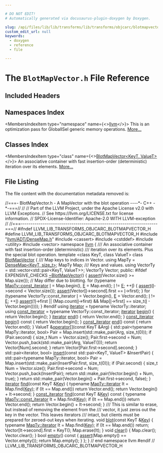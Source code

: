```yaml
---

# DO NOT EDIT!
# Automatically generated via docusaurus-plugin-doxygen by Doxygen.

slug: /api/files/lib/lib/transforms/lib/transforms/objcarc/blotmapvector-h
custom_edit_url: null
keywords:
  - doxygen
  - reference
  - file

---
```





# The `BlotMapVector.h` File Reference

<DoxygenPage pluginConfig={pluginConfig}>



## Included Headers

<IncludesList>
<IncludesListItem
  filePath="llvm/ADT/DenseMap.h"
  permalink="/docs/api/files/include/include/llvm/include/llvm/adt/densemap-h"
  isLocal="true" />
<IncludesListItem
  filePath="cassert"
  permalink=""
  isLocal="false" />
<IncludesListItem
  filePath="cstddef"
  permalink=""
  isLocal="false" />
<IncludesListItem
  filePath="utility"
  permalink=""
  isLocal="false" />
<IncludesListItem
  filePath="vector"
  permalink=""
  isLocal="false" />
</IncludesList>

## Namespaces Index

<MembersIndex>

<MembersIndexItem
  type="namespace"
  name={<><a href="/docs/api/namespaces/llvm">llvm</a></>}>
This is an optimization pass for GlobalISel generic memory operations. <a href="/docs/api/namespaces/llvm/#details">More...</a>
</MembersIndexItem>

</MembersIndex>

## Classes Index

<MembersIndex>

<MembersIndexItem
  type="class"
  name={<><a href="/docs/api/classes/llvm/blotmapvector">BlotMapVector&lt;KeyT, ValueT&gt;</a></>}>
An associative container with fast insertion-order (deterministic) iteration over its elements. <a href="/docs/api/classes/llvm/blotmapvector/#details">More...</a>
</MembersIndexItem>

</MembersIndex>


## File Listing

The file content with the documentation metadata removed is:

<ProgramListing>

<Link id="l00001" /><CodeLine lineNumber="1"><span class="doxyHighlightComment">//===- BlotMapVector.h - A MapVector with the blot operation ----&#42;- C++ -&#42;-===//</span></CodeLine>
<Link id="l00002" /><CodeLine lineNumber="2"><span class="doxyHighlightComment">//</span></CodeLine>
<Link id="l00003" /><CodeLine lineNumber="3"><span class="doxyHighlightComment">// Part of the LLVM Project, under the Apache License v2.0 with LLVM Exceptions.</span></CodeLine>
<Link id="l00004" /><CodeLine lineNumber="4"><span class="doxyHighlightComment">// See https://llvm.org/LICENSE.txt for license information.</span></CodeLine>
<Link id="l00005" /><CodeLine lineNumber="5"><span class="doxyHighlightComment">// SPDX-License-Identifier: Apache-2.0 WITH LLVM-exception</span></CodeLine>
<Link id="l00006" /><CodeLine lineNumber="6"><span class="doxyHighlightComment">//</span></CodeLine>
<Link id="l00007" /><CodeLine lineNumber="7"><span class="doxyHighlightComment">//===----------------------------------------------------------------------===//</span></CodeLine>
<Link id="l00008" /><CodeLine lineNumber="8"></CodeLine>
<Link id="l00009" /><CodeLine lineNumber="9"><span class="doxyHighlightPreprocessor">#ifndef LLVM&#95;LIB&#95;TRANSFORMS&#95;OBJCARC&#95;BLOTMAPVECTOR&#95;H</span></CodeLine>
<Link id="l00010" /><CodeLine lineNumber="10"><span class="doxyHighlightPreprocessor">#define LLVM&#95;LIB&#95;TRANSFORMS&#95;OBJCARC&#95;BLOTMAPVECTOR&#95;H</span></CodeLine>
<Link id="l00011" /><CodeLine lineNumber="11"></CodeLine>
<Link id="l00012" /><CodeLine lineNumber="12"><span class="doxyHighlightPreprocessor">#include &quot;<a href="/docs/api/files/include/include/llvm/include/llvm/adt/densemap-h">llvm/ADT/DenseMap.h</a>&quot;</span></CodeLine>
<Link id="l00013" /><CodeLine lineNumber="13"><span class="doxyHighlightPreprocessor">#include &lt;cassert&gt;</span></CodeLine>
<Link id="l00014" /><CodeLine lineNumber="14"><span class="doxyHighlightPreprocessor">#include &lt;cstddef&gt;</span></CodeLine>
<Link id="l00015" /><CodeLine lineNumber="15"><span class="doxyHighlightPreprocessor">#include &lt;utility&gt;</span></CodeLine>
<Link id="l00016" /><CodeLine lineNumber="16"><span class="doxyHighlightPreprocessor">#include &lt;vector&gt;</span></CodeLine>
<Link id="l00017" /><CodeLine lineNumber="17"></CodeLine>
<Link id="l00018" /><CodeLine lineNumber="18"><span class="doxyHighlightKeyword">namespace </span><span class="doxyHighlight"><a href="/docs/api/namespaces/llvm">llvm</a> &#123;</span></CodeLine>
<Link id="l00019" /><CodeLine lineNumber="19"></CodeLine>
<Link id="l00020" /><CodeLine lineNumber="20"><span class="doxyHighlightComment">/// An associative container with fast insertion-order (deterministic)</span></CodeLine>
<Link id="l00021" /><CodeLine lineNumber="21"><span class="doxyHighlightComment">/// iteration over its elements. Plus the special blot operation.</span></CodeLine>
<Link id="l00022" /><CodeLine lineNumber="22" lineLink="/docs/api/classes/llvm/blotmapvector"><span class="doxyHighlightKeyword">template</span><span class="doxyHighlight"> &lt;</span><span class="doxyHighlightKeyword">class</span><span class="doxyHighlight"> KeyT, </span><span class="doxyHighlightKeyword">class</span><span class="doxyHighlight"> ValueT&gt; </span><span class="doxyHighlightKeyword">class </span><span class="doxyHighlight"><a href="/docs/api/classes/llvm/blotmapvector">BlotMapVector</a> &#123;</span></CodeLine>
<Link id="l00023" /><CodeLine lineNumber="23"><span class="doxyHighlightComment">  /// Map keys to indices in Vector.</span></CodeLine>
<Link id="l00024" /><CodeLine lineNumber="24"><span class="doxyHighlight">  </span><span class="doxyHighlightKeyword">using </span><span class="doxyHighlight">MapTy = <a href="/docs/api/classes/llvm/densemap">DenseMap&lt;KeyT, size&#95;t&gt;</a>;</span></CodeLine>
<Link id="l00025" /><CodeLine lineNumber="25"><span class="doxyHighlight">  MapTy Map;</span></CodeLine>
<Link id="l00026" /><CodeLine lineNumber="26"></CodeLine>
<Link id="l00027" /><CodeLine lineNumber="27"><span class="doxyHighlightComment">  /// Keys and values.</span></CodeLine>
<Link id="l00028" /><CodeLine lineNumber="28"><span class="doxyHighlight">  </span><span class="doxyHighlightKeyword">using </span><span class="doxyHighlight">VectorTy = std::vector&lt;std::pair&lt;KeyT, ValueT&gt;&gt;;</span></CodeLine>
<Link id="l00029" /><CodeLine lineNumber="29"><span class="doxyHighlight">  VectorTy Vector;</span></CodeLine>
<Link id="l00030" /><CodeLine lineNumber="30"></CodeLine>
<Link id="l00031" /><CodeLine lineNumber="31"><span class="doxyHighlightKeyword">public</span><span class="doxyHighlight">:</span></CodeLine>
<Link id="l00032" /><CodeLine lineNumber="32"><span class="doxyHighlightPreprocessor">#ifdef EXPENSIVE&#95;CHECKS</span></CodeLine>
<Link id="l00033" /><CodeLine lineNumber="33"><span class="doxyHighlight">  <a href="/docs/api/classes/llvm/blotmapvector">~BlotMapVector</a>() &#123;</span></CodeLine>
<Link id="l00034" /><CodeLine lineNumber="34"><span class="doxyHighlight">    <a href="/docs/api/files/lib/lib/target/lib/target/amdgpu/silowercontrolflow-cpp/#a4868c5d81c5ccc98c47aeab6244346a0">assert</a>(Vector.size() &gt;= Map.size()); </span><span class="doxyHighlightComment">// May differ due to blotting.</span></CodeLine>
<Link id="l00035" /><CodeLine lineNumber="35"><span class="doxyHighlight">    </span><span class="doxyHighlightKeywordFlow">for</span><span class="doxyHighlight"> (</span><span class="doxyHighlightKeyword">typename</span><span class="doxyHighlight"> <a href="/docs/api/classes/llvm/densemapbase/#a5784c312872bef21d9344dae0a0e8fc0">MapTy::const&#95;iterator</a> <a href="/docs/api/files/lib/lib/support/md5-cpp/#ac0eafdc9ee161b71e7af98af736952fd">I</a> = Map.begin(), <a href="/docs/api/files/lib/lib/ir/builtingcs-cpp/#abb2b3a60ccc38a28239e19a1646e0c8a">E</a> = Map.end(); <a href="/docs/api/files/lib/lib/support/md5-cpp/#ac0eafdc9ee161b71e7af98af736952fd">I</a> != <a href="/docs/api/files/lib/lib/ir/builtingcs-cpp/#abb2b3a60ccc38a28239e19a1646e0c8a">E</a>;</span></CodeLine>
<Link id="l00036" /><CodeLine lineNumber="36"><span class="doxyHighlight">         ++<a href="/docs/api/files/lib/lib/support/md5-cpp/#ac0eafdc9ee161b71e7af98af736952fd">I</a>) &#123;</span></CodeLine>
<Link id="l00037" /><CodeLine lineNumber="37"><span class="doxyHighlight">      <a href="/docs/api/files/lib/lib/target/lib/target/amdgpu/silowercontrolflow-cpp/#a4868c5d81c5ccc98c47aeab6244346a0">assert</a>(<a href="/docs/api/files/lib/lib/support/md5-cpp/#ac0eafdc9ee161b71e7af98af736952fd">I</a>-&gt;second &lt; Vector.size());</span></CodeLine>
<Link id="l00038" /><CodeLine lineNumber="38"><span class="doxyHighlight">      <a href="/docs/api/files/lib/lib/target/lib/target/amdgpu/silowercontrolflow-cpp/#a4868c5d81c5ccc98c47aeab6244346a0">assert</a>(Vector&#91;<a href="/docs/api/files/lib/lib/support/md5-cpp/#ac0eafdc9ee161b71e7af98af736952fd">I</a>-&gt;second&#93;.first == <a href="/docs/api/files/lib/lib/support/md5-cpp/#ac0eafdc9ee161b71e7af98af736952fd">I</a>-&gt;first);</span></CodeLine>
<Link id="l00039" /><CodeLine lineNumber="39"><span class="doxyHighlight">    &#125;</span></CodeLine>
<Link id="l00040" /><CodeLine lineNumber="40"><span class="doxyHighlight">    </span><span class="doxyHighlightKeywordFlow">for</span><span class="doxyHighlight"> (</span><span class="doxyHighlightKeyword">typename</span><span class="doxyHighlight"> VectorTy::const&#95;iterator <a href="/docs/api/files/lib/lib/support/md5-cpp/#ac0eafdc9ee161b71e7af98af736952fd">I</a> = Vector.begin(), <a href="/docs/api/files/lib/lib/ir/builtingcs-cpp/#abb2b3a60ccc38a28239e19a1646e0c8a">E</a> = Vector.end();</span></CodeLine>
<Link id="l00041" /><CodeLine lineNumber="41"><span class="doxyHighlight">         <a href="/docs/api/files/lib/lib/support/md5-cpp/#ac0eafdc9ee161b71e7af98af736952fd">I</a> != <a href="/docs/api/files/lib/lib/ir/builtingcs-cpp/#abb2b3a60ccc38a28239e19a1646e0c8a">E</a>; ++<a href="/docs/api/files/lib/lib/support/md5-cpp/#ac0eafdc9ee161b71e7af98af736952fd">I</a>)</span></CodeLine>
<Link id="l00042" /><CodeLine lineNumber="42"><span class="doxyHighlight">      <a href="/docs/api/files/lib/lib/target/lib/target/amdgpu/silowercontrolflow-cpp/#a4868c5d81c5ccc98c47aeab6244346a0">assert</a>(!<a href="/docs/api/files/lib/lib/support/md5-cpp/#ac0eafdc9ee161b71e7af98af736952fd">I</a>-&gt;first || (Map.count(<a href="/docs/api/files/lib/lib/support/md5-cpp/#ac0eafdc9ee161b71e7af98af736952fd">I</a>-&gt;first) &amp;&amp;</span></CodeLine>
<Link id="l00043" /><CodeLine lineNumber="43"><span class="doxyHighlight">                           Map&#91;<a href="/docs/api/files/lib/lib/support/md5-cpp/#ac0eafdc9ee161b71e7af98af736952fd">I</a>-&gt;first&#93; == </span><span class="doxyHighlightKeywordType">size&#95;t</span><span class="doxyHighlight">(<a href="/docs/api/files/lib/lib/support/md5-cpp/#ac0eafdc9ee161b71e7af98af736952fd">I</a> - Vector.begin())));</span></CodeLine>
<Link id="l00044" /><CodeLine lineNumber="44"><span class="doxyHighlight">  &#125;</span></CodeLine>
<Link id="l00045" /><CodeLine lineNumber="45"><span class="doxyHighlightPreprocessor">#endif</span></CodeLine>
<Link id="l00046" /><CodeLine lineNumber="46"></CodeLine>
<Link id="l00047" /><CodeLine lineNumber="47" lineLink="/docs/api/classes/llvm/blotmapvector/#a85db521a2e4d6283754774d556e682d3"><span class="doxyHighlight">  </span><span class="doxyHighlightKeyword">using </span><span class="doxyHighlight"><a href="/docs/api/classes/llvm/blotmapvector/#a85db521a2e4d6283754774d556e682d3">iterator</a> = </span><span class="doxyHighlightKeyword">typename</span><span class="doxyHighlight"> VectorTy::iterator;</span></CodeLine>
<Link id="l00048" /><CodeLine lineNumber="48" lineLink="/docs/api/classes/llvm/blotmapvector/#a912153f3f439c544fff1d30b80d27659"><span class="doxyHighlight">  </span><span class="doxyHighlightKeyword">using </span><span class="doxyHighlight"><a href="/docs/api/classes/llvm/blotmapvector/#a912153f3f439c544fff1d30b80d27659">const&#95;iterator</a> = </span><span class="doxyHighlightKeyword">typename</span><span class="doxyHighlight"> VectorTy::const&#95;iterator;</span></CodeLine>
<Link id="l00049" /><CodeLine lineNumber="49"></CodeLine>
<Link id="l00050" /><CodeLine lineNumber="50" lineLink="/docs/api/classes/llvm/blotmapvector/#afe9bb2d89b79c53645c7adef310b66f9"><span class="doxyHighlight">  <a href="/docs/api/classes/llvm/blotmapvector/#a85db521a2e4d6283754774d556e682d3">iterator</a> <a href="/docs/api/classes/llvm/blotmapvector/#afe9bb2d89b79c53645c7adef310b66f9">begin</a>() &#123; </span><span class="doxyHighlightKeywordFlow">return</span><span class="doxyHighlight"> Vector.begin(); &#125;</span></CodeLine>
<Link id="l00051" /><CodeLine lineNumber="51" lineLink="/docs/api/classes/llvm/blotmapvector/#a858918a4b48c7fcb780817c1709c9d3f"><span class="doxyHighlight">  <a href="/docs/api/classes/llvm/blotmapvector/#a85db521a2e4d6283754774d556e682d3">iterator</a> <a href="/docs/api/classes/llvm/blotmapvector/#a858918a4b48c7fcb780817c1709c9d3f">end</a>() &#123; </span><span class="doxyHighlightKeywordFlow">return</span><span class="doxyHighlight"> Vector.end(); &#125;</span></CodeLine>
<Link id="l00052" /><CodeLine lineNumber="52" lineLink="/docs/api/classes/llvm/blotmapvector/#a3fac90fc710f50b9f95655bd691d2461"><span class="doxyHighlight">  <a href="/docs/api/classes/llvm/blotmapvector/#a912153f3f439c544fff1d30b80d27659">const&#95;iterator</a> <a href="/docs/api/classes/llvm/blotmapvector/#a3fac90fc710f50b9f95655bd691d2461">begin</a>()</span><span class="doxyHighlightKeyword"> const </span><span class="doxyHighlight">&#123; </span><span class="doxyHighlightKeywordFlow">return</span><span class="doxyHighlight"> Vector.begin(); &#125;</span></CodeLine>
<Link id="l00053" /><CodeLine lineNumber="53" lineLink="/docs/api/classes/llvm/blotmapvector/#af70bdd912e7234bf0e3f14aa9b5a8244"><span class="doxyHighlight">  <a href="/docs/api/classes/llvm/blotmapvector/#a912153f3f439c544fff1d30b80d27659">const&#95;iterator</a> <a href="/docs/api/classes/llvm/blotmapvector/#af70bdd912e7234bf0e3f14aa9b5a8244">end</a>()</span><span class="doxyHighlightKeyword"> const </span><span class="doxyHighlight">&#123; </span><span class="doxyHighlightKeywordFlow">return</span><span class="doxyHighlight"> Vector.end(); &#125;</span></CodeLine>
<Link id="l00054" /><CodeLine lineNumber="54"></CodeLine>
<Link id="l00055" /><CodeLine lineNumber="55" lineLink="/docs/api/classes/llvm/blotmapvector/#ad27175e92a42efb5d1ef3a1e21c66822"><span class="doxyHighlight">  ValueT &amp;<a href="/docs/api/classes/llvm/blotmapvector/#ad27175e92a42efb5d1ef3a1e21c66822">operator&#91;&#93;</a>(</span><span class="doxyHighlightKeyword">const</span><span class="doxyHighlight"> KeyT &amp;Arg) &#123;</span></CodeLine>
<Link id="l00056" /><CodeLine lineNumber="56"><span class="doxyHighlight">    std::pair&lt;typename MapTy::iterator, bool&gt; Pair =</span></CodeLine>
<Link id="l00057" /><CodeLine lineNumber="57"><span class="doxyHighlight">        Map.insert(std::make&#95;pair(Arg, </span><span class="doxyHighlightKeywordType">size&#95;t</span><span class="doxyHighlight">(0)));</span></CodeLine>
<Link id="l00058" /><CodeLine lineNumber="58"><span class="doxyHighlight">    </span><span class="doxyHighlightKeywordFlow">if</span><span class="doxyHighlight"> (Pair.second) &#123;</span></CodeLine>
<Link id="l00059" /><CodeLine lineNumber="59"><span class="doxyHighlight">      </span><span class="doxyHighlightKeywordType">size&#95;t</span><span class="doxyHighlight"> Num = Vector.size();</span></CodeLine>
<Link id="l00060" /><CodeLine lineNumber="60"><span class="doxyHighlight">      Pair.first-&gt;second = Num;</span></CodeLine>
<Link id="l00061" /><CodeLine lineNumber="61"><span class="doxyHighlight">      Vector.push&#95;back(std::make&#95;pair(Arg, ValueT()));</span></CodeLine>
<Link id="l00062" /><CodeLine lineNumber="62"><span class="doxyHighlight">      </span><span class="doxyHighlightKeywordFlow">return</span><span class="doxyHighlight"> Vector&#91;Num&#93;.second;</span></CodeLine>
<Link id="l00063" /><CodeLine lineNumber="63"><span class="doxyHighlight">    &#125;</span></CodeLine>
<Link id="l00064" /><CodeLine lineNumber="64"><span class="doxyHighlight">    </span><span class="doxyHighlightKeywordFlow">return</span><span class="doxyHighlight"> Vector&#91;Pair.first-&gt;second&#93;.second;</span></CodeLine>
<Link id="l00065" /><CodeLine lineNumber="65"><span class="doxyHighlight">  &#125;</span></CodeLine>
<Link id="l00066" /><CodeLine lineNumber="66"></CodeLine>
<Link id="l00067" /><CodeLine lineNumber="67" lineLink="/docs/api/classes/llvm/blotmapvector/#aefcc5941fbb1cf637f340540a85c0785"><span class="doxyHighlight">  std::pair&lt;iterator, bool&gt; <a href="/docs/api/classes/llvm/blotmapvector/#aefcc5941fbb1cf637f340540a85c0785">insert</a>(</span><span class="doxyHighlightKeyword">const</span><span class="doxyHighlight"> std::pair&lt;KeyT, ValueT&gt; &amp;InsertPair) &#123;</span></CodeLine>
<Link id="l00068" /><CodeLine lineNumber="68"><span class="doxyHighlight">    std::pair&lt;typename MapTy::iterator, bool&gt; Pair =</span></CodeLine>
<Link id="l00069" /><CodeLine lineNumber="69"><span class="doxyHighlight">        Map.insert(std::make&#95;pair(InsertPair.first, </span><span class="doxyHighlightKeywordType">size&#95;t</span><span class="doxyHighlight">(0)));</span></CodeLine>
<Link id="l00070" /><CodeLine lineNumber="70"><span class="doxyHighlight">    </span><span class="doxyHighlightKeywordFlow">if</span><span class="doxyHighlight"> (Pair.second) &#123;</span></CodeLine>
<Link id="l00071" /><CodeLine lineNumber="71"><span class="doxyHighlight">      </span><span class="doxyHighlightKeywordType">size&#95;t</span><span class="doxyHighlight"> Num = Vector.size();</span></CodeLine>
<Link id="l00072" /><CodeLine lineNumber="72"><span class="doxyHighlight">      Pair.first-&gt;second = Num;</span></CodeLine>
<Link id="l00073" /><CodeLine lineNumber="73"><span class="doxyHighlight">      Vector.push&#95;back(InsertPair);</span></CodeLine>
<Link id="l00074" /><CodeLine lineNumber="74"><span class="doxyHighlight">      </span><span class="doxyHighlightKeywordFlow">return</span><span class="doxyHighlight"> std::make&#95;pair(Vector.begin() + Num, </span><span class="doxyHighlightKeyword">true</span><span class="doxyHighlight">);</span></CodeLine>
<Link id="l00075" /><CodeLine lineNumber="75"><span class="doxyHighlight">    &#125;</span></CodeLine>
<Link id="l00076" /><CodeLine lineNumber="76"><span class="doxyHighlight">    </span><span class="doxyHighlightKeywordFlow">return</span><span class="doxyHighlight"> std::make&#95;pair(Vector.begin() + Pair.first-&gt;second, </span><span class="doxyHighlightKeyword">false</span><span class="doxyHighlight">);</span></CodeLine>
<Link id="l00077" /><CodeLine lineNumber="77"><span class="doxyHighlight">  &#125;</span></CodeLine>
<Link id="l00078" /><CodeLine lineNumber="78"></CodeLine>
<Link id="l00079" /><CodeLine lineNumber="79" lineLink="/docs/api/classes/llvm/blotmapvector/#a73e3ded01b65ddc78347be07e1a87a29"><span class="doxyHighlight">  <a href="/docs/api/classes/llvm/blotmapvector/#a85db521a2e4d6283754774d556e682d3">iterator</a> <a href="/docs/api/classes/llvm/blotmapvector/#a73e3ded01b65ddc78347be07e1a87a29">find</a>(</span><span class="doxyHighlightKeyword">const</span><span class="doxyHighlight"> KeyT &amp;<a href="/docs/api/namespaces/llvm/#a98c6256d0644613c6b5b3e2ef06ef5ce">Key</a>) &#123;</span></CodeLine>
<Link id="l00080" /><CodeLine lineNumber="80"><span class="doxyHighlight">    </span><span class="doxyHighlightKeyword">typename</span><span class="doxyHighlight"> <a href="/docs/api/classes/llvm/densemapbase/#a214e872d61db2ea8cb023f127cafd0b9">MapTy::iterator</a> It = Map.find(<a href="/docs/api/namespaces/llvm/#a98c6256d0644613c6b5b3e2ef06ef5ce">Key</a>);</span></CodeLine>
<Link id="l00081" /><CodeLine lineNumber="81"><span class="doxyHighlight">    </span><span class="doxyHighlightKeywordFlow">if</span><span class="doxyHighlight"> (It == Map.end())</span></CodeLine>
<Link id="l00082" /><CodeLine lineNumber="82"><span class="doxyHighlight">      </span><span class="doxyHighlightKeywordFlow">return</span><span class="doxyHighlight"> Vector.end();</span></CodeLine>
<Link id="l00083" /><CodeLine lineNumber="83"><span class="doxyHighlight">    </span><span class="doxyHighlightKeywordFlow">return</span><span class="doxyHighlight"> Vector.begin() + It-&gt;second;</span></CodeLine>
<Link id="l00084" /><CodeLine lineNumber="84"><span class="doxyHighlight">  &#125;</span></CodeLine>
<Link id="l00085" /><CodeLine lineNumber="85"></CodeLine>
<Link id="l00086" /><CodeLine lineNumber="86" lineLink="/docs/api/classes/llvm/blotmapvector/#afa973f914a1a1bebe77f3108084743f1"><span class="doxyHighlight">  <a href="/docs/api/classes/llvm/blotmapvector/#a912153f3f439c544fff1d30b80d27659">const&#95;iterator</a> <a href="/docs/api/classes/llvm/blotmapvector/#afa973f914a1a1bebe77f3108084743f1">find</a>(</span><span class="doxyHighlightKeyword">const</span><span class="doxyHighlight"> KeyT &amp;<a href="/docs/api/namespaces/llvm/#a98c6256d0644613c6b5b3e2ef06ef5ce">Key</a>)</span><span class="doxyHighlightKeyword"> const </span><span class="doxyHighlight">&#123;</span></CodeLine>
<Link id="l00087" /><CodeLine lineNumber="87"><span class="doxyHighlight">    </span><span class="doxyHighlightKeyword">typename</span><span class="doxyHighlight"> <a href="/docs/api/classes/llvm/densemapbase/#a5784c312872bef21d9344dae0a0e8fc0">MapTy::const&#95;iterator</a> It = Map.find(<a href="/docs/api/namespaces/llvm/#a98c6256d0644613c6b5b3e2ef06ef5ce">Key</a>);</span></CodeLine>
<Link id="l00088" /><CodeLine lineNumber="88"><span class="doxyHighlight">    </span><span class="doxyHighlightKeywordFlow">if</span><span class="doxyHighlight"> (It == Map.end())</span></CodeLine>
<Link id="l00089" /><CodeLine lineNumber="89"><span class="doxyHighlight">      </span><span class="doxyHighlightKeywordFlow">return</span><span class="doxyHighlight"> Vector.end();</span></CodeLine>
<Link id="l00090" /><CodeLine lineNumber="90"><span class="doxyHighlight">    </span><span class="doxyHighlightKeywordFlow">return</span><span class="doxyHighlight"> Vector.begin() + It-&gt;second;</span></CodeLine>
<Link id="l00091" /><CodeLine lineNumber="91"><span class="doxyHighlight">  &#125;</span></CodeLine>
<Link id="l00092" /><CodeLine lineNumber="92"></CodeLine>
<Link id="l00093" /><CodeLine lineNumber="93"><span class="doxyHighlightComment">  /// This is similar to erase, but instead of removing the element from the</span></CodeLine>
<Link id="l00094" /><CodeLine lineNumber="94"><span class="doxyHighlightComment">  /// vector, it just zeros out the key in the vector. This leaves iterators</span></CodeLine>
<Link id="l00095" /><CodeLine lineNumber="95"><span class="doxyHighlightComment">  /// intact, but clients must be prepared for zeroed-out keys when iterating.</span></CodeLine>
<Link id="l00096" /><CodeLine lineNumber="96" lineLink="/docs/api/classes/llvm/blotmapvector/#a447fee52003ca0e778c9fa372c3143d1"><span class="doxyHighlight">  </span><span class="doxyHighlightKeywordType">void</span><span class="doxyHighlight"> <a href="/docs/api/classes/llvm/blotmapvector/#a447fee52003ca0e778c9fa372c3143d1">blot</a>(</span><span class="doxyHighlightKeyword">const</span><span class="doxyHighlight"> KeyT &amp;<a href="/docs/api/namespaces/llvm/#a98c6256d0644613c6b5b3e2ef06ef5ce">Key</a>) &#123;</span></CodeLine>
<Link id="l00097" /><CodeLine lineNumber="97"><span class="doxyHighlight">    </span><span class="doxyHighlightKeyword">typename</span><span class="doxyHighlight"> <a href="/docs/api/classes/llvm/densemapbase/#a214e872d61db2ea8cb023f127cafd0b9">MapTy::iterator</a> It = Map.find(<a href="/docs/api/namespaces/llvm/#a98c6256d0644613c6b5b3e2ef06ef5ce">Key</a>);</span></CodeLine>
<Link id="l00098" /><CodeLine lineNumber="98"><span class="doxyHighlight">    </span><span class="doxyHighlightKeywordFlow">if</span><span class="doxyHighlight"> (It == Map.end())</span></CodeLine>
<Link id="l00099" /><CodeLine lineNumber="99"><span class="doxyHighlight">      </span><span class="doxyHighlightKeywordFlow">return</span><span class="doxyHighlight">;</span></CodeLine>
<Link id="l00100" /><CodeLine lineNumber="100"><span class="doxyHighlight">    Vector&#91;It-&gt;second&#93;.first = KeyT();</span></CodeLine>
<Link id="l00101" /><CodeLine lineNumber="101"><span class="doxyHighlight">    Map.erase(It);</span></CodeLine>
<Link id="l00102" /><CodeLine lineNumber="102"><span class="doxyHighlight">  &#125;</span></CodeLine>
<Link id="l00103" /><CodeLine lineNumber="103"></CodeLine>
<Link id="l00104" /><CodeLine lineNumber="104" lineLink="/docs/api/classes/llvm/blotmapvector/#a1286e28d794e6763e70dfc26fee1a35a"><span class="doxyHighlight">  </span><span class="doxyHighlightKeywordType">void</span><span class="doxyHighlight"> <a href="/docs/api/classes/llvm/blotmapvector/#a1286e28d794e6763e70dfc26fee1a35a">clear</a>() &#123;</span></CodeLine>
<Link id="l00105" /><CodeLine lineNumber="105"><span class="doxyHighlight">    Map.clear();</span></CodeLine>
<Link id="l00106" /><CodeLine lineNumber="106"><span class="doxyHighlight">    Vector.clear();</span></CodeLine>
<Link id="l00107" /><CodeLine lineNumber="107"><span class="doxyHighlight">  &#125;</span></CodeLine>
<Link id="l00108" /><CodeLine lineNumber="108"></CodeLine>
<Link id="l00109" /><CodeLine lineNumber="109" lineLink="/docs/api/classes/llvm/blotmapvector/#a955a07a15cf61e1d84d10cea781d25ce"><span class="doxyHighlight">  </span><span class="doxyHighlightKeywordType">bool</span><span class="doxyHighlight"> <a href="/docs/api/classes/llvm/blotmapvector/#a955a07a15cf61e1d84d10cea781d25ce">empty</a>()</span><span class="doxyHighlightKeyword"> const </span><span class="doxyHighlight">&#123;</span></CodeLine>
<Link id="l00110" /><CodeLine lineNumber="110"><span class="doxyHighlight">    <a href="/docs/api/files/lib/lib/target/lib/target/amdgpu/silowercontrolflow-cpp/#a4868c5d81c5ccc98c47aeab6244346a0">assert</a>(Map.empty() == Vector.empty());</span></CodeLine>
<Link id="l00111" /><CodeLine lineNumber="111"><span class="doxyHighlight">    </span><span class="doxyHighlightKeywordFlow">return</span><span class="doxyHighlight"> Map.empty();</span></CodeLine>
<Link id="l00112" /><CodeLine lineNumber="112"><span class="doxyHighlight">  &#125;</span></CodeLine>
<Link id="l00113" /><CodeLine lineNumber="113"><span class="doxyHighlight">&#125;;</span></CodeLine>
<Link id="l00114" /><CodeLine lineNumber="114"></CodeLine>
<Link id="l00115" /><CodeLine lineNumber="115"><span class="doxyHighlight">&#125; </span><span class="doxyHighlightComment">// end namespace llvm</span></CodeLine>
<Link id="l00116" /><CodeLine lineNumber="116"></CodeLine>
<Link id="l00117" /><CodeLine lineNumber="117"><span class="doxyHighlightPreprocessor">#endif </span><span class="doxyHighlightComment">// LLVM&#95;LIB&#95;TRANSFORMS&#95;OBJCARC&#95;BLOTMAPVECTOR&#95;H</span></CodeLine>

</ProgramListing>


</DoxygenPage>
